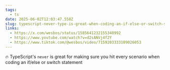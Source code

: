 ```yaml
---
tags:
  - ts
date: 2025-06-02T12:03:47.558Z
slug: typescript-never-type-is-great-when-coding-an-if-else-or-switch-statement
links:
  - https://x.com/wesbos/status/1585641232155348992
  - https://www.youtube.com/watch?v=d2sANVj4f2Y
  - https://www.tiktok.com/@wesbos/video/7159203333109026053
---
```


🔥 TypeScript's `never` is great for making sure you hit every scenario when coding an if/else or switch statement
